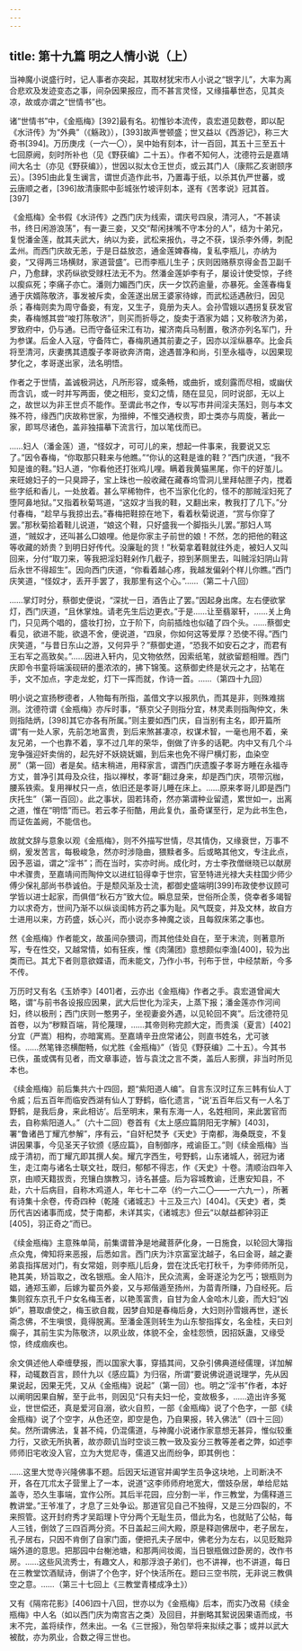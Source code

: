 ```yaml
---
---
---
```

title: 第十九篇 明之人情小说（上）
---




当神魔小说盛行时，记人事者亦突起，其取材犹宋市人小说之“银字儿”，大率为离合悲欢及发迹变态之事，间杂因果报应，而不甚言灵怪，又缘描摹世态，见其炎凉，故或亦谓之“世情书”也。

诸“世情书”中，《金瓶梅》[392]最有名。初惟钞本流传，袁宏道见数卷，即以配《水浒传》为“外典”（《觞政》），[393]故声誉顿盛；世又益以《西游记》，称三大奇书[394]。万历庚戌（一六一〇），吴中始有刻本，计一百回，其五十三至五十七回原阙，刻时所补也（见《野获编》二十五）。作者不知何人，沈德符云是嘉靖间大名士（亦见《野获编》），世因以拟太仓王世贞，或云其门人（康熙乙亥谢颐序云）。[395]由此复生谰言，谓世贞造作此书，乃置毒于纸，以杀其仇严世蕃，或云唐顺之者，[396]故清康熙中彭城张竹坡评刻本，遂有《苦孝说》冠其首。[397]

《金瓶梅》全书假《水浒传》之西门庆为线索，谓庆号四泉，清河人，“不甚读书，终日闲游浪荡”，有一妻三妾，又交“帮闲抹嘴不守本分的人”，结为十弟兄，复悦潘金莲，酖其夫武大，纳以为妾，武松来报仇，寻之不获，误杀李外傅，刺配孟州。而西门庆故无恙，于是日益放恣，通金莲婢春梅，复私李瓶儿，亦纳为妾，“又得两三场横财，家道营盛”。已而李瓶儿生子；庆则因赂蔡京得金吾卫副千户，乃愈肆，求药纵欲受赇枉法无不为。然潘金莲妒李有子，屡设计使受惊，子终以瘈疭死；李痛子亦亡。潘则力媚西门庆，庆一夕饮药逾量，亦暴死。金莲春梅复通于庆婿陈敬济，事发被斥卖，金莲遂出居王婆家待嫁，而武松适遇赦归，因见杀；春梅则卖为周守备妾，有宠，又生子，竟册为夫人。会孙雪娥以遇拐复获发官卖，春梅憾其尝“唆打陈敬济”，则买而折辱之，旋卖于酒家为娼；又称敬济为弟，罗致府中，仍与通。已而守备征宋江有功，擢济南兵马制置，敬济亦列名军门，升为参谋。后金人入寇，守备阵亡，春梅夙通其前妻之子，因亦以淫纵暴卒。比金兵将至清河，庆妻携其遗腹子孝哥欲奔济南，途遇普净和尚，引至永福寺，以因果现梦化之，孝哥遂出家，法名明悟。

作者之于世情，盖诚极洞达，凡所形容，或条畅，或曲折，或刻露而尽相，或幽伏而含讥，或一时并写两面，使之相形，变幻之情，随在显见，同时说部，无以上之，故世以为非王世贞不能作。至谓此书之作，专以写市井间淫夫荡妇，则与本文殊不符，缘西门庆故称世家，为搢绅，不惟交通权贵，即士类亦与周旋，著此一家，即骂尽诸色，盖非独描摹下流言行，加以笔伐而已。

……妇人（潘金莲）道，“怪奴才，可可儿的来，想起一件事来，我要说又忘了。”因令春梅，“你取那只鞋来与他瞧。”“你认的这鞋是谁的鞋？”西门庆道，“我不知是谁的鞋。”妇人道，“你看他还打张鸡儿哩。瞒着我黄猫黑尾，你干的好茧儿。来旺媳妇子的一只臭蹄子，宝上珠也一般收藏在藏春坞雪洞儿里拜帖匣子内，搅着些字纸和香儿，一处放着。甚么罕稀物件，也不当家化化的，怪不的那贼淫妇死了堕阿鼻地狱。”又指着秋菊骂道，“这奴才当我的鞋，又翻出来，教我打了几下。”分付春梅，“趁早与我掠出去。”春梅把鞋掠在地下，看着秋菊说道，“赏与你穿了罢。”那秋菊拾着鞋儿说道，“娘这个鞋，只好盛我一个脚指头儿罢。”那妇人骂道，“贼奴才，还叫甚么□娘哩。他是你家主子前世的娘！不然，怎的把他的鞋这等收藏的娇贵？到明日好传代。没廉耻的货！”秋菊拿着鞋就往外走，被妇人又叫回来，分付“取刀来，等我把淫妇鞋剁作几截子，掠到茅厕里去，叫贼淫妇阴山背后永世不得超生”。因向西门庆道，“你看着越心疼，我越发偏剁个样儿你瞧。”西门庆笑道，“怪奴才，丢开手罢了，我那里有这个心。”……（第二十八回）

……掌灯时分，蔡御史便说，“深扰一日，酒告止了罢。”因起身出席。左右便欲掌灯，西门庆道，“且休掌烛。请老先生后边更衣。”于是……让至翡翠轩，……关上角门，只见两个唱的，盛妆打扮，立于阶下，向前插烛也似磕了四个头。……蔡御史看见，欲进不能，欲退不舍，便说道，“四泉，你如何这等爱厚？恐使不得。”西门庆笑道，“与昔日东山之游，又何异乎？”蔡御史道，“恐我不如安石之才，而君有王右军之高致矣。”……因进入轩内，见文物依然，因索纸笔，就欲留题相赠。西门庆即令书童将端溪砚研的墨浓浓的，拂下锦笺。这蔡御史终是状元之才，拈笔在手，文不加点，字走龙蛇，灯下一挥而就，作诗一首。……（第四十九回）

明小说之宣扬秽德者，人物每有所指，盖借文字以报夙仇，而其是非，则殊难揣测。沈德符谓《金瓶梅》亦斥时事，“蔡京父子则指分宜，林灵素则指陶仲文，朱则指陆炳，[398]其它亦各有所属。”则主要如西门庆，自当别有主名，即开篇所谓“有一处人家，先前怎地富贵，到后来煞甚凄凉，权谋术智，一毫也用不着，亲友兄弟，一个也靠不着，享不过几年的荣华，倒做了许多的话靶。内中又有几个斗宠争强迎奸卖俏的，起先好不妖娆妩媚，到后来也免不得尸横灯影，血染空房”（第一回）者是矣。结末稍进，用释家言，谓西门庆遗腹子孝哥方睡在永福寺方丈，普净引其母及众往，指以禅杖，孝哥“翻过身来，却是西门庆，项带沉枷，腰系铁索。复用禅杖只一点，依旧还是孝哥儿睡在床上。……原来孝哥儿即是西门庆托生”（第一百回）。此之事状，固若玮奇，然亦第谓种业留遗，累世如一，出离之道，惟在“明悟”而已。若云孝子衔酷，用此复仇，虽奇谋至行，足为此书生色，而证佐盖阙，不能信也。

故就文辞与意象以观《金瓶梅》，则不外描写世情，尽其情伪，又缘衰世，万事不纲，爰发苦言，每极峻急，然亦时涉隐曲，猥黩者多。后或略其他文，专注此点，因予恶谥，谓之“淫书”；而在当时，实亦时尚。成化时，方士李孜僧继晓已以献房中术骤贵，至嘉靖间而陶仲文以进红铅得幸于世宗，官至特进光禄大夫柱国少师少傅少保礼部尚书恭诚伯。于是颓风渐及士流，都御史盛端明[399]布政使参议顾可学皆以进士起家，而俱借“秋石方”致大位。瞬息显荣，世俗所企羡，侥幸者多竭智力以求奇方，世间乃渐不以纵谈闺帏方药之事为耻。风气既变，并及文林，故自方士进用以来，方药盛，妖心兴，而小说亦多神魔之谈，且每叙床笫之事也。

然《金瓶梅》作者能文，故虽间杂猥词，而其他佳处自在，至于末流，则著意所写，专在性交，又越常情，如有狂疾，惟《肉蒲团》意想颇似李渔[400]，较为出类而已。其尤下者则意欲媟语，而未能文，乃作小书，刊布于世，中经禁断，今多不传。

万历时又有名《玉娇李》[401]者，云亦出《金瓶梅》作者之手。袁宏道曾闻大略，谓“与前书各设报应因果，武大后世化为淫夫，上蒸下报；潘金莲亦作河间妇，终以极刑；西门庆则一憨男子，坐视妻妾外遇，以见轮回不爽”。后沈德符见首卷，以为“秽黩百端，背伦蔑理，……其帝则称完颜大定，而贵溪（夏言）[402]分宜（严嵩）相构，亦暗寓焉。至嘉靖辛丑庶常诸公，则直书姓名，尤可骇怪。……然笔锋恣横酣畅，似尤胜《金瓶梅》”（皆见《野获编》二十五）。今其书已佚，虽或偶有见者，而文章事迹，皆与袁沈之言不类，盖后人影撰，非当时所见本也。

《续金瓶梅》前后集共六十四回，题“紫阳道人编”。自言东汉时辽东三韩有仙人丁令威；后五百年而临安西湖有仙人丁野鹤，临化遗言，“说‘五百年后又有一人名丁野鹤，是我后身，来此相访’。后至明末，果有东海一人，名姓相同，来此罢官而去，自称紫阳道人。”（六十二回）卷首有《太上感应篇阴阳无字解》[403]，署“鲁诸邑丁耀亢参解”，序有云，“自奸杞焚予《天史》于南都，海桑既变，不复讲因果事，今见圣天子钦颁《感应篇》，自制御序，戒谕臣工。”则《续金瓶梅》当成于清初，而丁耀亢即其撰人矣。耀亢字西生，号野鹤，山东诸城人，弱冠为诸生，走江南与诸名士联文社，既归，郁郁不得志，作《天史》十卷。清顺治四年入京，由顺天籍拔贡，充镶白旗教习，诗名甚盛。后为容城教谕，迁惠安知县，不赴，六十后病目，自称木鸡道人，年七十二卒（约一六二〇——一六九一），所著有诗集十余卷，传奇四种（乾隆《诸城志》十三及三六）[404]。《天史》者，类历代吉凶诸事而成，焚于南都，未详其实，《诸城志》但云“以献益都钟羽正[405]，羽正奇之”而已。

《续金瓶梅》主意殊单简，前集谓普净是地藏菩萨化身，一日施食，以轮回大簿指点众鬼，俾知将来恶报，后悉如言。西门庆为汴京富室沈越子，名曰金哥，越之妻弟袁指挥居对门，有女常姐，则李瓶儿后身，尝在沈氏宅打秋千，为李师师所见，艳其美，矫旨取之，改名银瓶。金人陷汴，民众流离，金哥遂沦为乞丐；银瓶则为娼，通郑玉卿，后嫁为翟员外妾，又与郑偕遁至扬州，为苗青所赚，乃自经死。后集则叙东京孔千户女名梅玉者，以艳羡富贵，自甘为金人金哈木儿妾，而大妇“凶妒”，篡取虐使之，梅玉欲自裁，因梦自知是春梅后身，大妇则孙雪娥再世，遂长斋念佛，不生嗔恨，竟得脱离。至潘金莲则转生为山东黎指挥女，名金桂，夫曰刘瘸子，其前生实为陈敬济，以夙业故，体貌不全，金桂怨愤，因招妖蛊，又缘受惊，终成痼疾也。

余文俱述他人牵缠孽报，而以国家大事，穿插其间，又杂引佛典道经儒理，详加解释，动辄数百言，顾什九以《感应篇》为归宿，所谓“要说佛说道说理学，先从因果说起，因果无凭，又从《金瓶梅》说起”（第一回）也。明之“淫书”作者，本好以阐明因果自解，至于此书，则因见“只有夫妇一伦，变故极多，……造出许多冤业，世世偿还，真是爱河自溺，欲火自煎，一部《金瓶梅》说了个色字，一部《续金瓶梅》说了个空字，从色还空，即空是色，乃自果报，转入佛法”（四十三回）矣。然所谓佛法，复甚不纯，仍混儒道，与神魔小说诸作家意想无甚异，惟似较重力行，又欲无所执著，故亦颇讥当时空谈三教一致及妄分三教等差者之弊，如述李师师旧宅收没入官，立为大觉尼寺，儒道又出而纷争，即其例也：

……这里大觉寺兴隆佛事不题。后因天坛道官并阖学生员争这块地，上司断决不开，各在兀朮太子营里上了一本，说道“这李师师府地宽大，僧妓杂居，单给尼姑盖寺，恐久生事端，宜作公所。其后半花园，应分割一半，作三教堂，为儒释道三教讲堂。”王爷准了，才息了三处争讼。那道官见自己不独得，又是三分四裂的，不来照管。这开封府秀才吴蹈理卜守分两个无耻生员，借此为名，也就贴了公帖，每人三钱，倒敛了三四百两分资。不日盖起三间大殿，原是释迦佛居中，老子居左，孔子居右，只因不肯倒了自家门面，便把孔夫子居中，佛老分为左右，以见贬黜异端外道的意思。把那园中台榭池塘，和那两间妆阁，当日银瓶做过卧房的，改作书房。……这些风流秀士，有趣文人，和那浮浪子弟们，也不讲禅，也不讲道，每日在三教堂饮酒赋诗，倒讲了个色字，好个快活所在。题曰三空书院，无非说三教俱空之意。……（第三十七回上《三教堂青楼成净土》）

又有《隔帘花影》[406]四十八回，世亦以为《金瓶梅》后本，而实乃改易《续金瓶梅》中人名（如以西门庆为南宫吉之类）及回目，并删略其絮说因果语而成，书末不完，盖将续作，然未出。一名《三世报》，殆包举将来拟续之事；或并以武大被酖，亦为夙业，合数之得三世也。